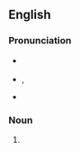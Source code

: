 ==English==

===Pronunciation===
* {{a|RP}} {{IPA|en|/twɛlfθs/,/twɛlftθs/}}
* {{a|GA}} {{enPR|twĕlfths}}, {{IPA|en|/twelfθs/}}

* {{rhymes|en|ɛlfθs|s=1}}

===Noun===
{{head|en|noun form}}

# {{plural of|en|twelfth}}